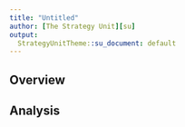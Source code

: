 ```yaml
---
title: "Untitled"
author: [The Strategy Unit][su]
output:
  StrategyUnitTheme::su_document: default
---
```


## Overview

## Analysis

[//]: <> (URL's / References --------------------------------------------------)
[su]: https://www.strategyunitwm.nhs.uk/
